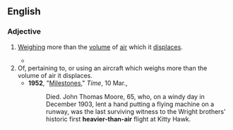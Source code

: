 ==English==

===Adjective===
{{en-adj|head=[[heavier]]-[[than]]-[[air]]|+}}

# {{lb|en|of an [[aircraft]]}} [[weigh|Weighing]] more than the [[volume]] of [[air]] which it [[displace]]s.
#* {{quote-text|en|year=1914|author=[[w:Victor_Appleton|Victor Appleton]]|title=Tom Swift And His Photo Telephone|chapter=1|passage=And folks laughed at Santos Dumont, at the Wrights, and at all the other fellows, who said they could take a '''heavier-than-air''' machine, and skim above the clouds like a bird.}}
# Of, pertaining to, or using an aircraft which weighs more than the volume of air it displaces.
#* '''1952''', "[https://web.archive.org/web/20101125190211/http://www.time.com/time/magazine/article/0,9171,822264,00.html Milestones]," ''Time'', 10 Mar.,
#*: Died. John Thomas Moore, 65, who, on a windy day in December 1903, lent a hand putting a flying machine on a runway, was the last surviving witness to the Wright brothers' historic first '''heavier-than-air''' flight at Kitty Hawk.

{{topics|en|Aviation}}